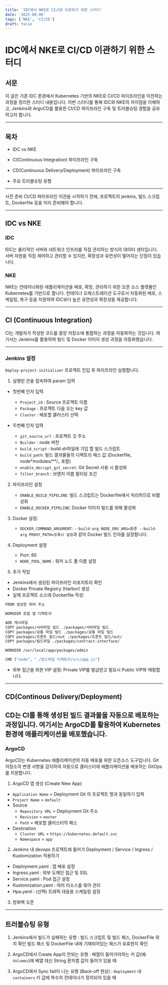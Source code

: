 ```yaml
---
title: 'IDC에서 NKE로 CI/CD 이관하기 위한 스터디'
date: '2025-08-06'
tags: ['NKE', 'CI/CD']
draft: false
---
```


# IDC에서 NKE로 CI/CD 이관하기 위한 스터디

## 서문

이 글은 기존 IDC 환경에서 Kubernetes 기반의 NKE로 CI/CD 파이프라인을 이전하는 과정을 정리한 스터디 내용입니다. 이번 스터디를 통해 IDC와 NKE의 차이점을 이해하고, Jenkins와 ArgoCD를 활용한 CI/CD 파이프라인 구축 및 트러블슈팅 경험을 공유하고자 합니다.

---

## 목차

- IDC vs NKE

- CI(Continuous Integration) 파이프라인 구축

- CD(Continuous Delivery/Deployment) 파이프라인 구축

- 주요 트러블슈팅 유형

---

사전 준비
CI/CD 파이프라인 이관을 시작하기 전에, 프로젝트의 jenkins, 빌드 스크립트, Dockerfile 등을 미리 준비해야 합니다.

---

## IDC vs NKE

### IDC

IDC는 물리적인 서버와 네트워크 인프라를 직접 관리하는 방식의 데이터 센터입니다. 서버 자원을 직접 제어하고 관리할 수 있지만, 확장성과 유연성이 떨어지는 단점이 있습니다.

### NKE

NKE는 컨테이너화된 애플리케이션을 배포, 확장, 관리하기 위한 오픈 소스 플랫폼인 Kubernetes를 기반으로 합니다. 컨테이너 오케스트레이션 도구로서 자동화된 배포, 스케일링, 복구 등을 지원하여 IDC보다 높은 유연성과 확장성을 제공합니다.

---

## CI (Continuous Integration)

CI는 개발자가 작성한 코드를 중앙 저장소에 통합하는 과정을 자동화하는 것입니다. 여기서는 Jenkins를 활용하여 빌드 및 Docker 이미지 생성 과정을 자동화했습니다.

---

### Jenkins 설정

`Deploy-project-initializer` 프로젝트 진입 후 파이프라인 실행합니다.

1. 실행된 콘솔 접속하여 param 입력

- 첫번째 인자 입력

  - `Project_id` : Source 프로젝트 이름
  - `Package` : 프로젝트 다음 오는 key 값
  - `Cluster` : 배포할 클러스터 선택

- 두번째 인자 입력
  - `git_source_url` : 프로젝트 깃 주소
  - `Builder` : node 버전
  - `build_script` : build.sh파일에 기입 할 빌드 스크립트
  - `build_path`: 빌드 결과물들의 디렉토리 패스 값 (Dockerfile, node\*modules/\*\*/\_ 포함)
  - `enable_decrypt_git_secret`: Git Secret 사용 시 활성화
  - `filter_branch` : 브랜치 이름 필터링 조건

2. 파이프라인 설정

   - `ENABLE_BUILD_PIPELINE`: 빌드 스크립트는 Dockerfile에서 처리하므로 비활성화
   - `ENABLE_DOCKER_PIPELINE`: Docker 이미지 빌드를 위해 활성화

3. Docker 설정:

   - `DOCKER_COMMAND_ARGUMENT`: `--build-arg NODE_ENV_ARG=환경 --build-arg PROXY_PATH=프록시 설정`과 같이 Docker 빌드 인자를 설정합니다.

4. Deployment 설정

   - Port: 80
   - `NODE_POOL_NAME` : 워커 노드 풀 이름 설정

5. 추가 작업

- Jenkins에서 생성된 파이프라인 리포지토리 확인
- Docker Private Registry (Harbor) 생성
- 실제 프로젝트 소스에 Dockerfile 작성:

```bash
FROM 생성한 하버 주소

WORKDIR 로컬 앱 디렉토리

ADD 캐시파일
COPY packages/서버파일 빌드 ./packages/서버파일 빌드
COPY packages/공통 파일 빌드 ./packages/공통 파일 빌드
COPY packages/프론트 빌드/out ./packages/프론트 빌드/out/
COPY packages/빌드파일 ./packages/contract-interface/

WORKDIR /usr/local/app/packages/admin

CMD ["node", "./빌드파일 디렉토리/src/app.js"]
```

- 외부 접근을 위한 VIP 설정: Private VIP를 발급받고 필요시 Public VIP와 매핑합니다.

---

## CD(Continous Delivery/Deployment)

## CD는 CI를 통해 생성된 빌드 결과물을 자동으로 배포하는 과정입니다. 여기서는 ArgoCD를 활용하여 Kubernetes 환경에 애플리케이션을 배포했습니다.

### ArgoCD

ArgoCD는 Kubernetes 애플리케이션의 자동 배포를 위한 오픈소스 도구입니다. Git 저장소의 변경 사항을 감지하여 자동으로 클러스터에 애플리케이션을 배포하는 GitOps를 지원합니다.

1. ArgoCD 앱 생성 (Create New App)

- `Application Name` = Deployment Git 의 프로젝트 명과 동일하기 입력
- `Project Name` = `default`
- Source
  - `Repository URL` = Deployment Git 주소
  - `Revision` = `master`
  - `Path` = 배포할 클러스터의 패스
- Destination
  - `Cluster URL` = `https://kubernetes.default.svc`
  - `Namespace` = `app`

2. Jenkins 내 devops 프로젝트에 들어가 Deployment / Service / Ingress / Kustomization 적용하기

- Deployment.yaml : 앱 배포 설정
- Ingress.yaml : 외부 도메인 접근 및 SSL
- Service.yaml : Pod 접근 설정
- Kustomization.yaml : 여러 리소스를 묶어 관리
- Hpa.yaml : (선택) 트래픽 대응용 스케일링 설정

3. 방화벽 오픈

---

## 트러블슈팅 유형

1. Jenkins에서 빌드가 실패하는 유형
   : 빌드 스크립트 및 빌드 패스, DockerFile 위치 확인
   빌드 패스 및 DockerFile 내에 기재되어있는 패스가 유효한지 확인

2. ArgoCD에서 Create App이 안되는 유형
   : 배열이 들어가야하는 키 값(예: `Volumes`)에 배열 대신 String 문자열 값이 들어가 있을 때

3. ArgoCD에서 Sync fail이 나는 유형 (Back-off 현상)
   : `Deployment` 내 `containers` 키 값에 복수의 컨테이너가 정의되어 있을 때
